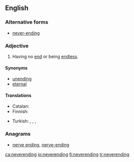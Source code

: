 ==English==

===Alternative forms===
* [[never-ending]]

===Adjective===
{{en-adj|-}}

# Having no [[end]] or being [[endless]].

====Synonyms====
* [[unending]]
* [[eternal]]

====Translations====
{{trans-top|having no end}}
* Catalan: {{t+|ca|interminable}}
* Finnish: {{t+|fi|loputon}}
{{trans-mid}}
* Turkish: {{t|tr|hiç bitmeyen}}, {{t+|tr|sonsuz}}, {{t|tr|bitmeyen}}, {{t|tr|sonu olmayan}}
{{trans-bottom}}

===Anagrams===
* [[nerve ending#English|nerve ending]], [[nerve-ending#English|nerve-ending]]

[[ca:neverending]]
[[io:neverending]]
[[fi:neverending]]
[[tr:neverending]]